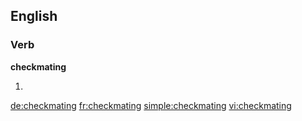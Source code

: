 ==English==

===Verb===
'''checkmating'''

# {{present participle of|checkmate}}

[[de:checkmating]]
[[fr:checkmating]]
[[simple:checkmating]]
[[vi:checkmating]]